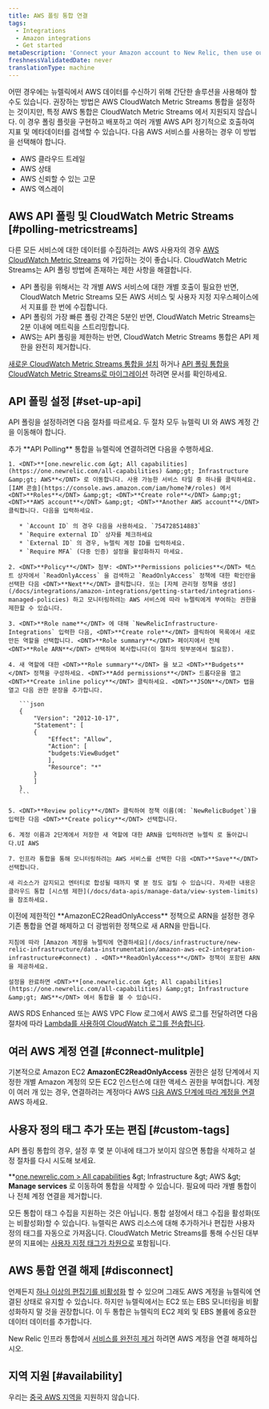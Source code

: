 ```yaml
---
title: AWS 폴링 통합 연결
tags:
  - Integrations
  - Amazon integrations
  - Get started
metaDescription: 'Connect your Amazon account to New Relic, then use our infrastructure monitoring services with your AWS integrations.'
freshnessValidatedDate: never
translationType: machine
---
```


어떤 경우에는 뉴렐릭에서 AWS 데이터를 수신하기 위해 간단한 솔루션을 사용해야 할 수도 있습니다. 권장하는 방법은 AWS CloudWatch Metric Streams 통합을 설정하는 것이지만, 특정 AWS 통합은 CloudWatch Metric Streams 에서 지원되지 않습니다. 이 경우 폴링 플릿을 구현하고 배포하고 여러 개별 AWS API 정기적으로 호출하여 지표 및 메타데이터를 검색할 수 있습니다. 다음 AWS 서비스를 사용하는 경우 이 방법을 선택해야 합니다.

* AWS 클라우드 트레일
* AWS 상태
* AWS 신뢰할 수 있는 고문
* AWS 엑스레이

## AWS API 폴링 및 CloudWatch Metric Streams [#polling-metricstreams]

다른 모든 서비스에 대한 데이터를 수집하려는 AWS 사용자의 경우 [AWS CloudWatch Metric Streams](https://docs.aws.amazon.com/AmazonCloudWatch/latest/monitoring/CloudWatch-Metric-Streams.html) 에 가입하는 것이 좋습니다. CloudWatch Metric Streams는 API 폴링 방법에 존재하는 제한 사항을 해결합니다.

* API 폴링을 위해서는 각 개별 AWS 서비스에 대한 개별 호출이 필요한 반면, CloudWatch Metric Streams 모든 AWS 서비스 및 사용자 지정 지우스페이스에서 지표를 한 번에 수집합니다.
* API 폴링의 가장 빠른 폴링 간격은 5분인 반면, CloudWatch Metric Streams는 2분 이내에 메트릭을 스트리밍합니다.
* AWS는 API 폴링을 제한하는 반면, CloudWatch Metric Streams 통합은 API 제한을 완전히 제거합니다.

[새로운 CloudWatch Metric Streams 통합을 설치](/install/aws-cloudwatch) 하거나 [API 폴링 통합을 CloudWatch Metric Streams로 마이그레이션](/install/aws-cloudwatch/?task=migrate) 하려면 문서를 확인하세요.

## API 폴링 설정 [#set-up-api]

API 폴링을 설정하려면 다음 절차를 따르세요. 두 절차 모두 뉴렐릭 UI 와 AWS 계정 간을 이동해야 합니다.

<CollapserGroup>
  <Collapser id="setup-individual" title="개별 AWS 통합을 New Relic에 연결">
    추가 <DNT>**API Polling**</DNT> 통합을 뉴렐릭에 연결하려면 다음을 수행하세요.

    1. <DNT>**[one.newrelic.com &gt; All capabilities](https://one.newrelic.com/all-capabilities) &amp;gt; Infrastructure &amp;gt; AWS**</DNT> 로 이동합니다. 사용 가능한 서비스 타일 중 하나를 클릭하세요. [IAM 콘솔](https://console.aws.amazon.com/iam/home?#/roles) 에서 <DNT>**Roles**</DNT> &amp;gt; <DNT>**Create role**</DNT> &amp;gt; <DNT>**AWS account**</DNT> &amp;gt; <DNT>**Another AWS account**</DNT> 클릭합니다. 다음을 입력하세요.

       * `Account ID` 의 경우 다음을 사용하세요. `754728514883`
       * `Require external ID` 상자를 체크하세요
       * `External ID` 의 경우, 뉴렐릭 계정 ID를 입력하세요.
       * `Require MFA` (다중 인증) 설정을 활성화하지 마세요.

    2. <DNT>**Policy**</DNT> 첨부: <DNT>**Permissions policies**</DNT> 텍스트 상자에서 `ReadOnlyAccess` 을 검색하고 `ReadOnlyAccess` 정책에 대한 확인란을 선택한 다음 <DNT>**Next**</DNT> 클릭합니다. 또는 [자체 관리형 정책을 생성](/docs/integrations/amazon-integrations/getting-started/integrations-managed-policies) 하고 모니터링하려는 AWS 서비스에 따라 뉴렐릭에게 부여하는 권한을 제한할 수 있습니다.

    3. <DNT>**Role name**</DNT> 에 대해 `NewRelicInfrastructure-Integrations` 입력한 다음, <DNT>**Create role**</DNT> 클릭하여 목록에서 새로 만든 역할을 선택합니다. <DNT>**Role summary**</DNT> 페이지에서 전체 <DNT>**Role ARN**</DNT> 선택하여 복사합니다(이 절차의 뒷부분에서 필요함).

    4. 새 역할에 대한 <DNT>**Role summary**</DNT> 을 보고 <DNT>**Budgets**</DNT> 정책을 구성하세요. <DNT>**Add permissions**</DNT> 드롭다운을 열고 <DNT>**Create inline policy**</DNT> 클릭하세요. <DNT>**JSON**</DNT> 탭을 열고 다음 권한 문장을 추가합니다.

       ```json
       {
           "Version": "2012-10-17",
           "Statement": [
           {
               "Effect": "Allow",
               "Action": [
               "budgets:ViewBudget"
               ],
               "Resource": "*"
           }
           ]
       }
       ```

    5. <DNT>**Review policy**</DNT> 클릭하여 정책 이름(예: `NewRelicBudget`)을 입력한 다음 <DNT>**Create policy**</DNT> 선택합니다.

    6. 계정 이름과 2단계에서 저장한 새 역할에 대한 ARN을 입력하려면 뉴렐릭 로 돌아갑니다.UI AWS

    7. 인프라 통합을 통해 모니터링하려는 AWS 서비스를 선택한 다음 <DNT>**Save**</DNT> 선택합니다.

    새 리소스가 감지되고 엔터티로 합성될 때까지 몇 분 정도 걸릴 수 있습니다. 자세한 내용은 클라우드 통합 [시스템 제한](/docs/data-apis/manage-data/view-system-limits) 을 참조하세요.
  </Collapser>

  <Collapser id="setup-multiple" title="여러 AWS 통합을 블루렐릭에 연결">
    이전에 제한적인 <DNT>**AmazonEC2ReadOnlyAccess**</DNT> 정책으로 ARN을 설정한 경우 기존 통합을 연결 해제하고 더 광범위한 정책으로 새 ARN을 만듭니다.

    지침에 따라 [Amazon 계정을 뉴렐릭에 연결하세요](/docs/infrastructure/new-relic-infrastructure/data-instrumentation/amazon-aws-ec2-integration-infrastructure#connect) . <DNT>**ReadOnlyAccess**</DNT> 정책이 포함된 ARN을 제공하세요.

    설정을 완료하면 <DNT>**[one.newrelic.com &gt; All capabilities](https://one.newrelic.com/all-capabilities) &amp;gt; Infrastructure &amp;gt; AWS**</DNT> 에서 통합을 볼 수 있습니다.
  </Collapser>
</CollapserGroup>

AWS RDS Enhanced 또는 AWS VPC Flow 로그에서 AWS 로그를 전달하려면 다음 절차에 따라 [Lambda를 사용하여 CloudWatch 로그를 전송합니다](/docs/logs/forward-logs/aws-lambda-sending-cloudwatch-logs).

## 여러 AWS 계정 연결 [#connect-mulitple]

기본적으로 Amazon EC2 <DNT>**AmazonEC2ReadOnlyAccess**</DNT> 권한은 설정 단계에서 지정한 개별 Amazon 계정의 모든 EC2 인스턴스에 대한 액세스 권한을 부여합니다. 계정이 여러 개 있는 경우, 연결하려는 계정마다 AWS [다음 AWS 단계에 따라 계정을 연결](#setup-individual) AWS 하세요.

## 사용자 정의 태그 추가 또는 편집 [#custom-tags]

API 폴링 통합의 경우, 설정 후 몇 분 이내에 태그가 보이지 않으면 통합을 삭제하고 설정 절차를 다시 시도해 보세요.

<DNT>\*\*[one.newrelic.com &gt; All capabilities](https://one.newrelic.com/all-capabilities) &amp;gt; Infrastructure &amp;gt; AWS &amp;gt; **Manage services**</DNT> 로 이동하여 통합을 삭제할 수 있습니다. 필요에 따라 개별 통합이나 전체 계정 연결을 제거합니다.

모든 통합이 태그 수집을 지원하는 것은 아닙니다. 통합 설정에서 태그 수집을 활성화(또는 비활성화)할 수 있습니다. 뉴렐릭은 AWS 리소스에 대해 추가하거나 편집한 사용자 정의 태그를 자동으로 가져옵니다. CloudWatch Metric Streams를 통해 수신된 대부분의 지표에는 [사용자 지정 태그가 차원으로](/docs/integrations/amazon-integrations/aws-integrations-list/aws-metric-stream/#tags-collection) 포함됩니다.

## AWS 통합 연결 해제 [#disconnect]

언제든지 [하나 이상의 편집기를 비활성화](/docs/infrastructure/install-infrastructure-agent/update-or-uninstall/uninstall-infrastructure-integrations/#uninstall-aws) 할 수 있으며 그래도 AWS 계정을 뉴렐릭에 연결된 상태로 유지할 수 있습니다. 하지만 뉴렐릭에서는 EC2 또는 EBS 모니터링을 비활성화하지 말 것을 권장합니다. 이 두 통합은 뉴렐릭의 EC2 제외 및 EBS 볼륨에 중요한 데이터 데이터를 추가합니다.

New Relic 인프라 통합에서 [서비스를 완전히 제거](/docs/infrastructure/new-relic-infrastructure/installation/uninstall-infrastructure-agent#unlink-aws) 하려면 AWS 계정을 연결 해제하십시오.

## 지역 지원 [#availability]

우리는 [중국 AWS 지역을](/docs/integrations/amazon-integrations/troubleshooting/invalid-principal-error-unsupported-aws-regions) 지원하지 않습니다.